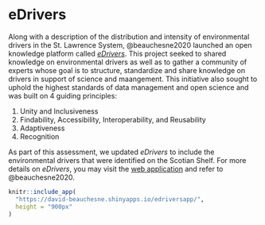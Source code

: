 # eDrivers {#eDrivers}

Along with a description of the distribution and intensity of environmental drivers in the St. Lawrence System, @beauchesne2020 launched an open knowledge platform called [*eDrivers*](https://david-beauchesne.shinyapps.io/edriversapp_dev/). This project seeked to shared knowledge on environmental drivers as well as to gather a community of experts whose goal is to structure, standardize and share knowledge on drivers in support of science and maangement. This initiative also sought to uphold the highest standards of data management and open science and was built on 4 guiding principles: 

1. Unity and Inclusiveness
2. Findability, Accessibility, Interoperability, and Reusability
3. Adaptiveness
4. Recognition

As part of this assessment, we updated *eDrivers* to include the environmental drivers that were identified on the Scotian Shelf. For more details on *eDrivers*, you may visit the [web application](https://david-beauchesne.shinyapps.io/edriversapp_dev/) and refer to @beauchesne2020.


```r
knitr::include_app(
  "https://david-beauchesne.shinyapps.io/edriversapp/",
  height = "900px"
)
```


